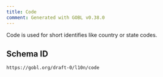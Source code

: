 ```yaml
---
title: Code
comment: Generated with GOBL v0.38.0
---
```


Code is used for short identifies like country or state codes.

## Schema ID

`https://gobl.org/draft-0/l10n/code`

